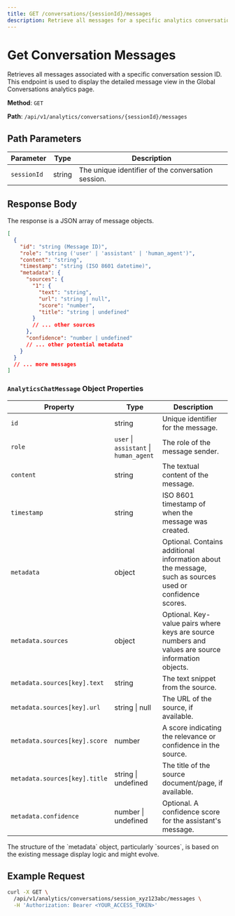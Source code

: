 ```yaml
---
title: GET /conversations/{sessionId}/messages
description: Retrieve all messages for a specific analytics conversation session.
---
```



# Get Conversation Messages

Retrieves all messages associated with a specific conversation session ID. This endpoint is used to display the detailed message view in the Global Conversations analytics page.

**Method**: `GET`

**Path**: `/api/v1/analytics/conversations/{sessionId}/messages`

## Path Parameters

| Parameter   | Type   | Description                                     |
|-------------|--------|-------------------------------------------------|
| `sessionId` | string | The unique identifier of the conversation session. |

## Response Body

The response is a JSON array of message objects.

```json filename="AnalyticsChatMessage[]"
[
  {
    "id": "string (Message ID)",
    "role": "string ('user' | 'assistant' | 'human_agent')",
    "content": "string",
    "timestamp": "string (ISO 8601 datetime)",
    "metadata": {
      "sources": {
        "1": {
          "text": "string",
          "url": "string | null",
          "score": "number",
          "title": "string | undefined"
        }
        // ... other sources
      },
      "confidence": "number | undefined"
      // ... other potential metadata
    }
  }
  // ... more messages
]
```

### `AnalyticsChatMessage` Object Properties

| Property    | Type                                          | Description                                                                                                |
|-------------|-----------------------------------------------|------------------------------------------------------------------------------------------------------------|
| `id`        | string                                        | Unique identifier for the message.                                                                         |
| `role`      | `user` \| `assistant` \| `human_agent`        | The role of the message sender.                                                                            |
| `content`   | string                                        | The textual content of the message.                                                                        |
| `timestamp` | string                                        | ISO 8601 timestamp of when the message was created.                                                        |
| `metadata`  | object                                        | Optional. Contains additional information about the message, such as sources used or confidence scores.    |
| `metadata.sources` | object                                 | Optional. Key-value pairs where keys are source numbers and values are source information objects.         |
| `metadata.sources[key].text` | string                       | The text snippet from the source.                                                                          |
| `metadata.sources[key].url` | string \| null                 | The URL of the source, if available.                                                                       |
| `metadata.sources[key].score` | number                       | A score indicating the relevance or confidence in the source.                                              |
| `metadata.sources[key].title` | string \| undefined            | The title of the source document/page, if available.                                                       |
| `metadata.confidence` | number \| undefined                 | Optional. A confidence score for the assistant's message.                                                  |

<Callout type="info">
  The structure of the `metadata` object, particularly `sources`, is based on the existing message display logic and might evolve.
</Callout>

## Example Request

```bash
curl -X GET \
  /api/v1/analytics/conversations/session_xyz123abc/messages \
  -H 'Authorization: Bearer <YOUR_ACCESS_TOKEN>'
``` 